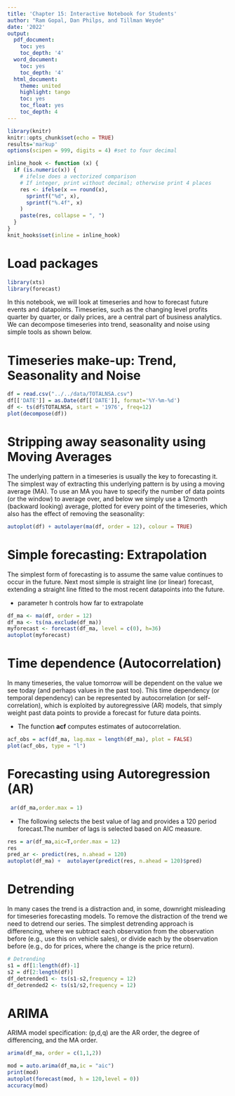 ```yaml
---
title: 'Chapter 15: Interactive Notebook for Students'
author: "Ram Gopal, Dan Philps, and Tillman Weyde"
date: '2022'
output:
  pdf_document:
    toc: yes
    toc_depth: '4'
  word_document:
    toc: yes
    toc_depth: '4'
  html_document:
    theme: united
    highlight: tango
    toc: yes
    toc_float: yes
    toc_depth: 4
---
```


```r
library(knitr)
knitr::opts_chunk$set(echo = TRUE)
results='markup' 
options(scipen = 999, digits = 4) #set to four decimal 

inline_hook <- function (x) {
  if (is.numeric(x)) {
    # ifelse does a vectorized comparison
    # If integer, print without decimal; otherwise print 4 places
    res <- ifelse(x == round(x),
      sprintf("%d", x),
      sprintf("%.4f", x)
    )
    paste(res, collapse = ", ")
  }
}
knit_hooks$set(inline = inline_hook)
```

# Load packages
```r
library(xts)
library(forecast) 
```

In this notebook, we will look at timeseries and how to forecast future events and datapoints. Timeseries, such as the changing level profits quarter by quarter, or daily prices, are a central part of business analytics. We can decompose timeseries into trend, seasonality and noise using simple tools as shown below.

# Timeseries make-up: Trend, Seasonality and Noise 
```r
df = read.csv("../../data/TOTALNSA.csv")
df[['DATE']] = as.Date(df[['DATE']], format='%Y-%m-%d') 
df <- ts(df$TOTALNSA, start = '1976', freq=12) 
plot(decompose(df)) 
```
# Stripping away seasonality using Moving Averages 
The underlying pattern in a timeseries is usually the key to forecasting it. The simplest way of extracting this underlying pattern is by using a moving average (MA). To use an MA you have to specify the number of data points (or the window) to average over, and below we simply use a 12month (backward looking) average, plotted for every point of the timeseries, which also has the effect of removing the seasonality: 

```r
autoplot(df) + autolayer(ma(df, order = 12), colour = TRUE)  
```

# Simple forecasting: Extrapolation 

The simplest form of forecasting is to assume the same value continues to occur in the future. Next most simple is straight line (or linear) forecast, extending a straight line fitted to the most recent datapoints into the future.

* parameter h controls how far to extrapolate
  
```r
df_ma <- ma(df, order = 12) 
df_ma <- ts(na.exclude(df_ma)) 
myforecast <- forecast(df_ma, level = c(0), h=36) 
autoplot(myforecast) 
```

# Time dependence (Autocorrelation)
In many timeseries, the value tomorrow will be dependent on the value we see today (and perhaps values in the past too). This time dependency (or temporal dependency) can be represented by autocorrelation (or self-correlation), which is exploited by autoregressive (AR) models, that simply weight past data points to provide a forecast for future data points.

* The function <b>acf</b> computes estimates of autocorrelation.

```r
acf_obs = acf(df_ma, lag.max = length(df_ma), plot = FALSE) 
plot(acf_obs, type = "l") 
```

# Forecasting using Autoregression (AR) 


```r
 ar(df_ma,order.max = 1) 
```

* The following selects the best value of lag and provides a 120 period forecast.The number of lags is selected based on AIC measure. 

```r
res = ar(df_ma,aic=T,order.max = 12) 
res
pred_ar <- predict(res, n.ahead = 120)
autoplot(df_ma) +  autolayer(predict(res, n.ahead = 120)$pred) 
```

# Detrending 
In many cases the trend is a distraction and, in some, downright misleading for timeseries forecasting models. To remove the distraction of the trend we need to detrend our series. The simplest detrending approach is differencing, where we subtract each observation from the observation before (e.g., use this on vehicle sales), or divide each by the observation before (e.g., do for prices, where the change is the price return).

```r
# Detrending 
s1 = df[1:length(df)-1]
s2 = df[2:length(df)]
df_detrended1 <- ts(s1-s2,frequency = 12)
df_detrended2 <- ts(s1/s2,frequency = 12)
```


# ARIMA
ARIMA model specification: (p,d,q) are the AR order, the degree of differencing, and the MA order.

```r
arima(df_ma, order = c(1,1,2))
```

```r
mod = auto.arima(df_ma,ic = "aic") 
print(mod)  
autoplot(forecast(mod, h = 120,level = 0)) 
accuracy(mod)
```



